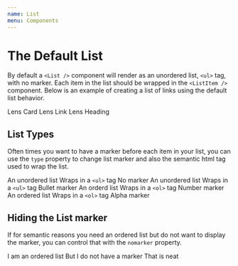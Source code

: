 ```yaml
---
name: List
menu: Components
---
```



# The Default List

By default a `<List />` component will render as an unordered list, `<ul>` tag, with no marker. Each item in the list should be wrapped in the `<ListItem />` component. Below is an example of creating a list of links using the default list behavior.

<Playground>
  <List>
    <ListItem>
      <Link href="/#!/Card">Lens Card</Link>
    </ListItem>
    <ListItem>
      <Link href="/#!/Link">Lens Link</Link>
    </ListItem>
    <ListItem>
      <Link href="/#!/Heading">Lens Heading</Link>
    </ListItem>
  </List>
</Playground>

## List Types

Often times you want to have a marker before each item in your list, you can use the `type` property to change list marker and also the semantic html tag used to wrap the list.

<Playground>
  <List>
    <ListItem>An unordered list</ListItem>
    <ListItem>
      Wraps in a <Code>&lt;ul&gt;</Code> tag
    </ListItem>
    <ListItem>No marker</ListItem>
  </List>

<List type="bullet">
  <ListItem>An unordered list</ListItem>
  <ListItem>
    Wraps in a <Code>&lt;ul&gt;</Code> tag
  </ListItem>
  <ListItem>Bullet marker</ListItem>
</List>

<List type="number">
  <ListItem>An orderd list</ListItem>
  <ListItem>
    Wraps in a <Code element="code">&lt;ol&gt;</Code> tag
  </ListItem>
  <ListItem>Number marker</ListItem>
</List>

  <List type="letter">
    <ListItem>An ordered list</ListItem>
    <ListItem>
      Wraps in a <Code>&lt;ol&gt;</Code> tag
    </ListItem>
    <ListItem>Alpha marker</ListItem>
  </List>
</Playground>

## Hiding the List marker

If for semantic reasons you need an ordered list but do not want to display the marker, you can control that with the `nomarker` property.

<Playground>
  <List type="number" nomarker>
    <ListItem>I am an ordered list</ListItem>
    <ListItem>But I do not have a marker</ListItem>
    <ListItem>That is neat</ListItem>
  </List>
</Playground>
